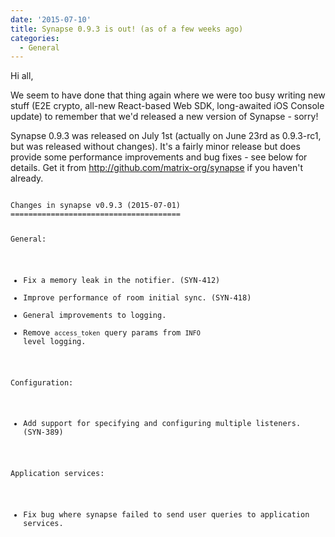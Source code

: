 ```yaml
---
date: '2015-07-10'
title: Synapse 0.9.3 is out! (as of a few weeks ago)
categories:
  - General
---
```


Hi all,

We seem to have done that thing again where we were too busy writing new stuff (E2E crypto, all-new React-based Web SDK, long-awaited iOS Console update) to remember that we'd released a new version of Synapse - sorry!  

Synapse 0.9.3 was released on July 1st (actually on June 23rd as 0.9.3-rc1, but was released without changes).  It's a fairly minor release but does provide some performance improvements and bug fixes - see below for details.  Get it from <a href="http://github.com/matrix-org/synapse">http://github.com/matrix-org/synapse</a> if you haven't already.

<code>
Changes in synapse v0.9.3 (2015-07-01)
======================================

General:

* Fix a memory leak in the notifier. (SYN-412)
* Improve performance of room initial sync. (SYN-418)
* General improvements to logging.
* Remove ``access_token`` query params from ``INFO`` level logging.

Configuration:

* Add support for specifying and configuring multiple listeners. (SYN-389)

Application services:

* Fix bug where synapse failed to send user queries to application services.

</code>